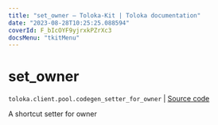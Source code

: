 ```yaml
---
title: "set_owner — Toloka-Kit | Toloka documentation"
date: "2023-08-28T10:25:25.088594"
coverId: F_bIcOYF9yjrxkPZrXc3
docsMenu: "tkitMenu"
---
```


# set_owner

`toloka.client.pool.codegen_setter_for_owner` | [Source code](https://github.com/Toloka/toloka-kit/blob/v1.2.1/src/client/pool/__init__.py#L0)

A shortcut setter for owner